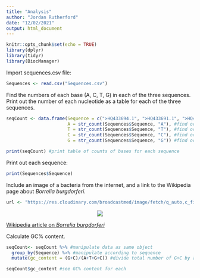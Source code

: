 ```yaml
---
title: "Analysis"
author: "Jordan Rutherford"
date: "12/02/2021"
output: html_document
---
```


```r
knitr::opts_chunk$set(echo = TRUE)
library(dplyr)
library(tidyr)
library(BiocManager)
```

Import sequences.csv file:

```r
Sequences <- read.csv("Sequences.csv")
```


Find the numbers of each base (A, C, T, G) in each of the three sequences. Print out the number of each nucleotide as a table for each of the three sequences.

```r
seqCount <- data.frame(Sequence = c(">HQ433694.1", ">HQ433691.1", ">HQ433692.1"), #create column for sequence names 
                       A = str_count(Sequences$Sequence, "A"), #find occurrences of A
                       T = str_count(Sequences$Sequence, "T"), #find occurrences of T
                       C = str_count(Sequences$Sequence, "C"), #find occurrences of C
                       G = str_count(Sequences$Sequence, "G")) #find occurrences of G

print(seqCount) #print table of counts of bases for each sequence
```

Print out each sequence:

```r
print(Sequences$Sequence)
```

Include an image of a bacteria from the internet, and a link to the Wikipedia page about *Borrelia burgdorferi*.  

```r
url <- "https://res.cloudinary.com/broadcastmed/image/fetch/q_auto,c_fit,w_1300,h_1300,f_auto/http%3A%2F%2F55933-bcmed.s3.amazonaws.com%2Fbcp%2Fimages%2FdmImage%2FSourceImage%2Frheumatology_oct_eblast2.jpg"
```

<center><img src="`r url`"></center>  


[Wikipedia article on *Borrelia burgdorferi*](https://en.wikipedia.org/wiki/Borrelia_burgdorferi#:~:text=Borrelia%20burgdorferi%20is%20a%20bacterial,known%20to%20cause%20the%20disease)  


Calculate GC% content.

```r
seqCount<- seqCount %>% #manipulate data as same object
  group_by(Sequence) %>% #manipulate according to sequence
  mutate(gc_content = (G+C)/(A+T+G+C)) #divide total number of G+C by all bases to obtain %GC

seqCount$gc_content #see GC% content for each 
```

























